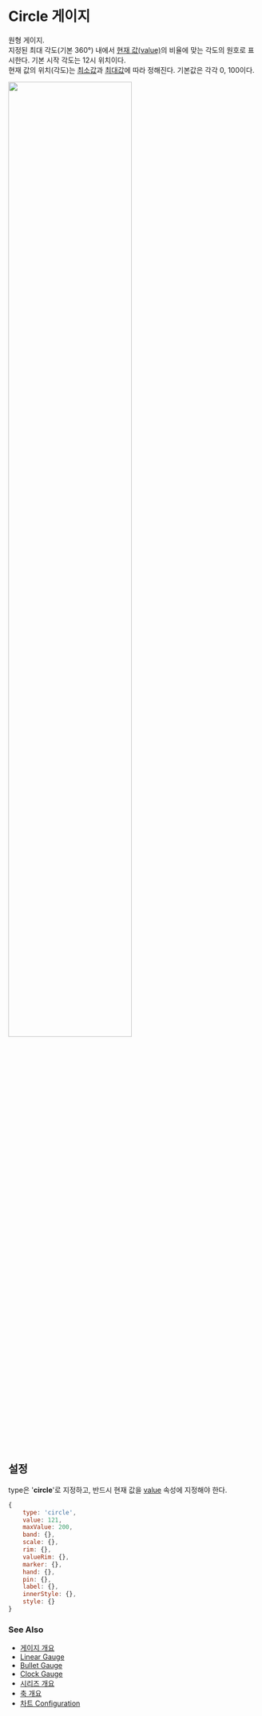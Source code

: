 # Circle 게이지

원형 게이지.<br/>
지정된 최대 각도(기본 360°) 내에서 [현재 값(value)](/config/config/gauge/circle#value)의 비율에 맞는 각도의 원호로 표시한다.
기본 시작 각도는 12시 위치이다.<br/>
현재 값의 위치(각도)는 [최소값](/config/config/gauge/circle#minvalue)과 [최대값](/config/config/gauge/circle#maxvalue)에 따라 정해진다. 
기본값은 각각 0, 100이다.<br/>

<img src="/images/guide/gauge/circle-01.png" width="70%" class="border-img"/>

## 설정

type은 '**circle**'로 지정하고, 반드시 현재 값을 [value](/config/config/gauge/circle#value) 속성에 지정해야 한다.

```js
{
    type: 'circle',
    value: 121,
    maxValue: 200,
    band: {},
    scale: {},
    rim: {},
    valueRim: {},
    marker: {},
    hand: {},
    pin: {},
    label: {},
    innerStyle: {},
    style: {}
}
```

### See Also

- [게이지 개요](/guide/gauges)
- [Linear Gauge](/guide/gauges/gauge-linear)
- [Bullet Gauge](/guide/gauges/gauge-bullet)
- [Clock Gauge](/guide/gauges/gauge-clock)
- [시리즈 개요](/guide/series)
- [축 개요](/guide/axes)
- [차트 Configuration](/config)
